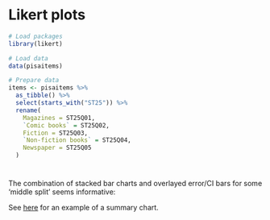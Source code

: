 # Likert plots

```r
# Load packages
library(likert)

# Load data
data(pisaitems)

# Prepare data
items <- pisaitems %>%
  as_tibble() %>%
  select(starts_with("ST25")) %>%
  rename(
    Magazines = ST25Q01,
    `Comic books` = ST25Q02,
    Fiction = ST25Q03,
    `Non-fiction books` = ST25Q04,
    Newspaper = ST25Q05
  )
```

# 
The combination of stacked bar charts and overlayed error/CI bars for some 'middle split' seems informative:

See [here]("https://rethinkpriorities.github.io/ea_data_public/eas-engagement.html#summary-charts") for an example of a summary chart.

